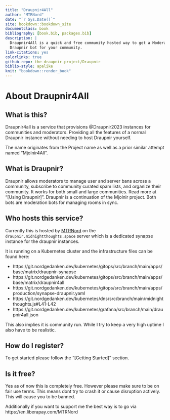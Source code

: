 ```yaml
--- 
title: "Draupnir4All"
author: "MTRNord"
date: "`r Sys.Date()`"
site: bookdown::bookdown_site
documentclass: book
bibliography: [book.bib, packages.bib]
description: |
  Draupnir4All is a quick and free community hosted way to get a Moderation
  Draupnir bot for your community.
link-citations: yes
colorlinks: true
github-repo: the-draupnir-project/Draupnir
biblio-style: apalike
knit: "bookdown::render_book"
---
```


# About Draupnir4All

## What is this?

Draupnir4all is a service that provisions @Draupnir2023 instances for communities and moderators.
Providing all the features of a normal Draupnir instance without needing to host Draupnir yourself.

The name originates from the Project name as well as a prior similar attempt named "Mjolnir4All".

## What is Draupnir?

Draupnir allows moderators to manage user and server bans across a community,
subscribe to community curated spam lists, and organize their community.
It works for both small and large communities. Read more at "[Using Draupnir]".
Draupnir is a continuation of the Mjolnir project.
Both bots are moderation bots for managing rooms in sync.

## Who hosts this service?

Currently this is hosted by [MTRNord](https://github.com/MTRNord) on the `draupnir.midnightthoughts.space` server
which is a dedicated synapse instance for the draupnir instances.

It is running on a Kubernetes cluster and the infrastructure files can be found here:

- https://git.nordgedanken.dev/kubernetes/gitops/src/branch/main/apps/base/matrix/draupnir-synapse
- https://git.nordgedanken.dev/kubernetes/gitops/src/branch/main/apps/base/matrix/draupnir4all
- https://git.nordgedanken.dev/kubernetes/gitops/src/branch/main/apps/production/synapse-draupnir.yaml
- https://git.nordgedanken.dev/kubernetes/dns/src/branch/main/midnightthoughts.js#L41-L42
- https://git.nordgedanken.dev/kubernetes/grafana/src/branch/main/draupnir4all.json

This also implies it is community run. While I try to keep a very high uptime
I also have to be realistic.

## How do I register?

To get started please follow the "[Getting Started]" section.

## Is it free?

Yes as of now this is completely free. However please make sure to be on fair use terms. This means dont try to crash it or cause disruption actively. This will cause you to be banned.

Additionally if you want to support me the best way is to go via https://en.liberapay.com/MTRNord
